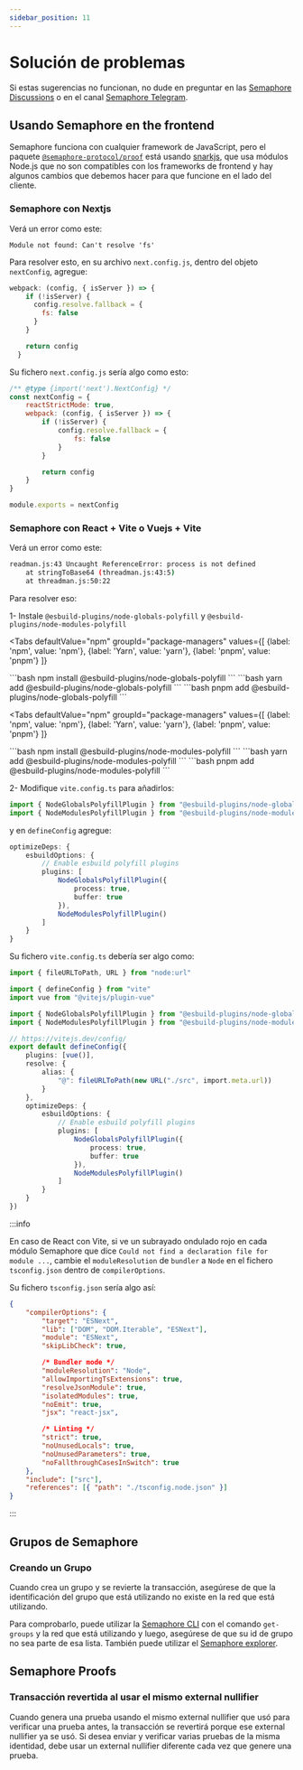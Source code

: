 ```yaml
---
sidebar_position: 11
---
```



# Solución de problemas

Si estas sugerencias no funcionan, no dude en preguntar en las [Semaphore Discussions](https://github.com/semaphore-protocol/semaphore/discussions) o en el canal [Semaphore Telegram](https://semaphore.pse.dev/telegram).

## Usando Semaphore en the frontend

Semaphore funciona con cualquier framework de JavaScript, pero el paquete [`@semaphore-protocol/proof`](https://github.com/semaphore-protocol/semaphore/tree/main/packages/proof) está usando [snarkjs](https://github.com/iden3/snarkjs), que usa módulos Node.js que no son compatibles con los frameworks de frontend y hay algunos cambios que debemos hacer para que funcione en el lado del cliente.

### Semaphore con Nextjs

Verá un error como este:

```
Module not found: Can't resolve 'fs'
```

Para resolver esto, en su archivo `next.config.js`, dentro del objeto `nextConfig`, agregue:

```javascript
webpack: (config, { isServer }) => {
    if (!isServer) {
      config.resolve.fallback = {
        fs: false
      }
    }

    return config
  }
```

Su fichero `next.config.js` sería algo como esto:

```javascript
/** @type {import('next').NextConfig} */
const nextConfig = {
    reactStrictMode: true,
    webpack: (config, { isServer }) => {
        if (!isServer) {
            config.resolve.fallback = {
                fs: false
            }
        }

        return config
    }
}

module.exports = nextConfig
```

### Semaphore con React + Vite o Vuejs + Vite

Verá un error como este:

```bash
readman.js:43 Uncaught ReferenceError: process is not defined
    at stringToBase64 (threadman.js:43:5)
    at threadman.js:50:22
```

Para resolver eso:

1- Instale `@esbuild-plugins/node-globals-polyfill` y `@esbuild-plugins/node-modules-polyfill`

<Tabs
  defaultValue="npm"
  groupId="package-managers"
  values={[
{label: 'npm', value: 'npm'},
{label: 'Yarn', value: 'yarn'},
{label: 'pnpm', value: 'pnpm'}
]}
>
  <TabItem value="npm">
    ```bash
    npm install @esbuild-plugins/node-globals-polyfill
    ```
  </TabItem>

  <TabItem value="yarn">
    ```bash
    yarn add @esbuild-plugins/node-globals-polyfill
    ```
  </TabItem>

  <TabItem value="pnpm">
    ```bash
    pnpm add @esbuild-plugins/node-globals-polyfill
    ```
  </TabItem>
</Tabs>

<Tabs
  defaultValue="npm"
  groupId="package-managers"
  values={[
{label: 'npm', value: 'npm'},
{label: 'Yarn', value: 'yarn'},
{label: 'pnpm', value: 'pnpm'}
]}
>
  <TabItem value="npm">
    ```bash
    npm install @esbuild-plugins/node-modules-polyfill
    ```
  </TabItem>

  <TabItem value="yarn">
    ```bash
    yarn add @esbuild-plugins/node-modules-polyfill
    ```
  </TabItem>

  <TabItem value="pnpm">
    ```bash
    pnpm add @esbuild-plugins/node-modules-polyfill
    ```
  </TabItem>
</Tabs>

2- Modifique `vite.config.ts` para añadirlos:

```typescript
import { NodeGlobalsPolyfillPlugin } from "@esbuild-plugins/node-globals-polyfill"
import { NodeModulesPolyfillPlugin } from "@esbuild-plugins/node-modules-polyfill"
```

y en `defineConfig` agregue:

```typescript
optimizeDeps: {
    esbuildOptions: {
        // Enable esbuild polyfill plugins
        plugins: [
            NodeGlobalsPolyfillPlugin({
                process: true,
                buffer: true
            }),
            NodeModulesPolyfillPlugin()
        ]
    }
}
```

Su fichero `vite.config.ts` debería ser algo como:

```typescript
import { fileURLToPath, URL } from "node:url"

import { defineConfig } from "vite"
import vue from "@vitejs/plugin-vue"

import { NodeGlobalsPolyfillPlugin } from "@esbuild-plugins/node-globals-polyfill"
import { NodeModulesPolyfillPlugin } from "@esbuild-plugins/node-modules-polyfill"

// https://vitejs.dev/config/
export default defineConfig({
    plugins: [vue()],
    resolve: {
        alias: {
            "@": fileURLToPath(new URL("./src", import.meta.url))
        }
    },
    optimizeDeps: {
        esbuildOptions: {
            // Enable esbuild polyfill plugins
            plugins: [
                NodeGlobalsPolyfillPlugin({
                    process: true,
                    buffer: true
                }),
                NodeModulesPolyfillPlugin()
            ]
        }
    }
})
```

:::info

En caso de React con Vite, si ve un subrayado ondulado rojo en cada módulo Semaphore que dice `Could not find a declaration file for module ...`, cambie el `moduleResolution` de `bundler` a `Node` en el fichero `tsconfig.json` dentro de `compilerOptions`.

Su fichero `tsconfig.json` sería algo así:

```json
{
    "compilerOptions": {
        "target": "ESNext",
        "lib": ["DOM", "DOM.Iterable", "ESNext"],
        "module": "ESNext",
        "skipLibCheck": true,

        /* Bundler mode */
        "moduleResolution": "Node",
        "allowImportingTsExtensions": true,
        "resolveJsonModule": true,
        "isolatedModules": true,
        "noEmit": true,
        "jsx": "react-jsx",

        /* Linting */
        "strict": true,
        "noUnusedLocals": true,
        "noUnusedParameters": true,
        "noFallthroughCasesInSwitch": true
    },
    "include": ["src"],
    "references": [{ "path": "./tsconfig.node.json" }]
}
```

:::

## Grupos de Semaphore

### Creando un Grupo

Cuando crea un grupo y se revierte la transacción, asegúrese de que la identificación del grupo que está utilizando no existe en la red que está utilizando.

Para comprobarlo, puede utilizar la [Semaphore CLI](https://github.com/semaphore-protocol/semaphore/tree/main/packages/cli) con el comando `get-groups` y la red que está utilizando y luego, asegúrese de que su id de grupo no sea parte de esa lista. También puede utilizar el [Semaphore explorer](https://explorer.semaphore.pse.dev/).

## Semaphore Proofs

### Transacción revertida al usar el mismo external nullifier

Cuando genera una prueba usando el mismo external nullifier que usó para verificar una prueba antes, la transacción se revertirá porque ese external nullifier ya se usó. Si desea enviar y verificar varias pruebas de la misma identidad, debe usar un external nullifier diferente cada vez que genere una prueba.
